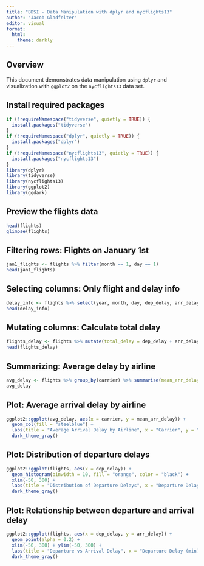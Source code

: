 ---
title: "BDSI - Data Manipulation with dplyr and nycflights13"
author: "Jacob Gladfelter"
editor: visual
format: 
  html:
    theme: darkly
---

## Overview

This document demonstrates data manipulation using `dplyr` and visualization with `ggplot2` on the `nycflights13` data set.

## Install required packages

```{r results="hide", message=FALSE, warning=FALSE}
if (!requireNamespace("tidyverse", quietly = TRUE)) {
  install.packages("tidyverse")
}
if (!requireNamespace("dplyr", quietly = TRUE)) {
  install.packages("dplyr")
}
if (!requireNamespace("nycflights13", quietly = TRUE)) {
  install.packages("nycflights13")
}
library(dplyr)
library(tidyverse)
library(nycflights13)
library(ggplot2)
library(ggdark)
```

## Preview the flights data

```{r warning=FALSE}
head(flights)
glimpse(flights)
```

## Filtering rows: Flights on January 1st

```{r warning=FALSE}
jan1_flights <- flights %>% filter(month == 1, day == 1)
head(jan1_flights)
```

## Selecting columns: Only flight and delay info

```{r warning=FALSE}
delay_info <- flights %>% select(year, month, day, dep_delay, arr_delay)
head(delay_info)
```

## Mutating columns: Calculate total delay

```{r warning=FALSE}
flights_delay <- flights %>% mutate(total_delay = dep_delay + arr_delay)
head(flights_delay)
```

## Summarizing: Average delay by airline

```{r warning=FALSE}
avg_delay <- flights %>% group_by(carrier) %>% summarise(mean_arr_delay = mean(arr_delay, na.rm = TRUE))
avg_delay
```

## Plot: Average arrival delay by airline

```{r warning=FALSE}
ggplot2::ggplot(avg_delay, aes(x = carrier, y = mean_arr_delay)) +
  geom_col(fill = "steelblue") +
  labs(title = "Average Arrival Delay by Airline", x = "Carrier", y = "Mean Arrival Delay (min)") +
  dark_theme_gray()
```

## Plot: Distribution of departure delays

```{r warning=FALSE}
ggplot2::ggplot(flights, aes(x = dep_delay)) +
  geom_histogram(binwidth = 10, fill = "orange", color = "black") +
  xlim(-50, 300) +
  labs(title = "Distribution of Departure Delays", x = "Departure Delay (min)", y = "Count") +
  dark_theme_gray()
```

## Plot: Relationship between departure and arrival delay

```{r warning=FALSE}
ggplot2::ggplot(flights, aes(x = dep_delay, y = arr_delay)) +
  geom_point(alpha = 0.2) +
  xlim(-50, 300) + ylim(-50, 300) +
  labs(title = "Departure vs Arrival Delay", x = "Departure Delay (min)", y = "Arrival Delay (min)") +
  dark_theme_gray()
```
